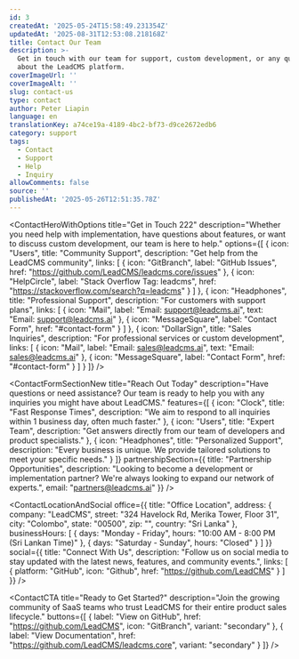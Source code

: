 ```yaml
---
id: 3
createdAt: '2025-05-24T15:58:49.231354Z'
updatedAt: '2025-08-31T12:53:08.218168Z'
title: Contact Our Team
description: >-
  Get in touch with our team for support, custom development, or any questions
  about the LeadCMS platform.
coverImageUrl: ''
coverImageAlt: ''
slug: contact-us
type: contact
author: Peter Liapin
language: en
translationKey: a74ce19a-4189-4bc2-bf73-d9ce2672edb6
category: support
tags:
  - Contact
  - Support
  - Help
  - Inquiry
allowComments: false
source: ''
publishedAt: '2025-05-26T12:51:35.78Z'
---
```


<ContactHeroWithOptions
  title="Get in Touch 222"
  description="Whether you need help with implementation, have questions about features, or want to discuss custom development, our team is here to help."
  options={[
    {
      icon: "Users",
      title: "Community Support",
      description: "Get help from the LeadCMS community",
      links: [
        {
          icon: "GitBranch",
          label: "GitHub Issues",
          href: "https://github.com/LeadCMS/leadcms.core/issues"
        },
        {
          icon: "HelpCircle",
          label: "Stack Overflow Tag: leadcms",
          href: "https://stackoverflow.com/search?q=leadcms"
        }
      ]
    },
    {
      icon: "Headphones",
      title: "Professional Support",
      description: "For customers with support plans",
      links: [
        {
          icon: "Mail",
          label: "Email: support@leadcms.ai",
          text: "Email: support@leadcms.ai"
        },
        {
          icon: "MessageSquare",
          label: "Contact Form",
          href: "#contact-form"
        }
      ]
    },
    {
      icon: "DollarSign",
      title: "Sales Inquiries",
      description: "For professional services or custom development",
      links: [
        {
          icon: "Mail",
          label: "Email: sales@leadcms.ai",
          text: "Email: sales@leadcms.ai"
        },
        {
          icon: "MessageSquare",
          label: "Contact Form",
          href: "#contact-form"
        }
      ]
    }
  ]}
/>

<ContactFormSectionNew
  title="Reach Out Today"
  description="Have questions or need assistance? Our team is ready to help you with any inquiries you might have about LeadCMS."
  features={[
    {
      icon: "Clock",
      title: "Fast Response Times",
      description: "We aim to respond to all inquiries within 1 business day, often much faster."
    },
    {
      icon: "Users",
      title: "Expert Team",
      description: "Get answers directly from our team of developers and product specialists."
    },
    {
      icon: "Headphones",
      title: "Personalized Support",
      description: "Every business is unique. We provide tailored solutions to meet your specific needs."
    }
  ]}
  partnershipSection={{
    title: "Partnership Opportunities",
    description: "Looking to become a development or implementation partner? We're always looking to expand our network of experts.",
    email: "partners@leadcms.ai"
  }}
/>

<ContactLocationAndSocial
  office={{
    title: "Office Location",
    address: {
      company: "LeadCMS",
      street: "324 Havelock Rd, Merika Tower, Floor 31",
      city: "Colombo",
      state: "00500",
      zip: "",
      country: "Sri Lanka"
    },
    businessHours: [
      {
        days: "Monday - Friday",
        hours: "10:00 AM - 8:00 PM (Sri Lankan Time)"
      },
      {
        days: "Saturday - Sunday",
        hours: "Closed"
      }
    ]
  }}
  social={{
    title: "Connect With Us",
    description: "Follow us on social media to stay updated with the latest news, features, and community events.",
    links: [
      {
        platform: "GitHub",
        icon: "Github",
        href: "https://github.com/LeadCMS"
      }
    ]
  }}
/>

<ContactCTA
  title="Ready to Get Started?"
  description="Join the growing community of SaaS teams who trust LeadCMS for their entire product sales lifecycle."
  buttons={[
    {
      label: "View on GitHub",
      href: "https://github.com/LeadCMS",
      icon: "GitBranch",
      variant: "secondary"
    },
    {
      label: "View Documentation",
      href: "https://github.com/LeadCMS/leadcms.core",
      variant: "secondary"
    }
  ]}
/>
